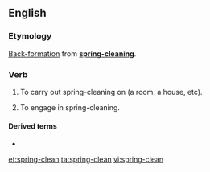 {{also|spring clean}}
==English==

===Etymology===
[[back-formation|Back-formation]] from '''[[spring-cleaning]]'''.

===Verb===
{{en-verb}}

# {{lb|en|transitive}} To carry out spring-cleaning on (a room, a house, etc).
# {{lb|en|intransitive}} To engage in spring-cleaning.

====Derived terms====
* {{l|en|spring-cleaner}}

[[et:spring-clean]]
[[ta:spring-clean]]
[[vi:spring-clean]]